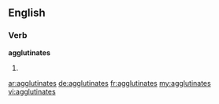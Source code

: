 ==English==

===Verb===
'''agglutinates'''

# {{third-person singular of|[[agglutinate]]}}

[[ar:agglutinates]]
[[de:agglutinates]]
[[fr:agglutinates]]
[[my:agglutinates]]
[[vi:agglutinates]]